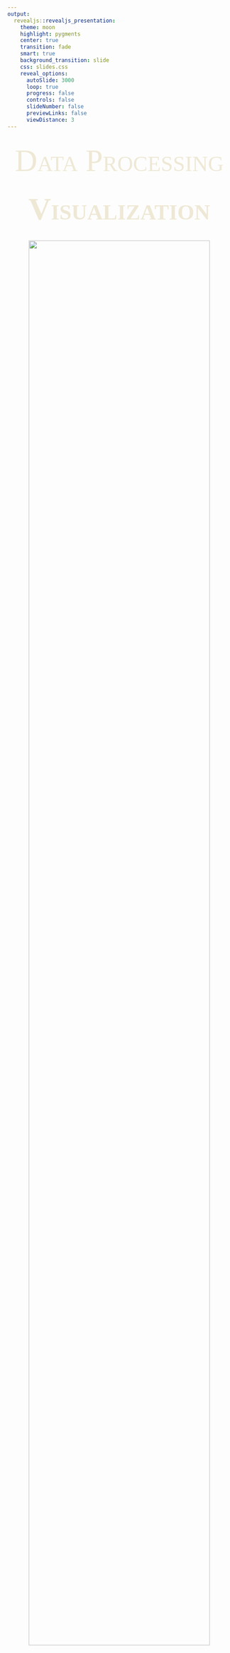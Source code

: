 ```yaml
---
output: 
  revealjs::revealjs_presentation:
    theme: moon
    highlight: pygments
    center: true
    transition: fade
    smart: true
    background_transition: slide
    css: slides.css
    reveal_options:
      autoSlide: 3000
      loop: true
      progress: false
      controls: false
      slideNumber: false
      previewLinks: false
      viewDistance: 3
---
```


## 

<div style="text-align:center; font-family:'OCR A'; font-variant:small-caps; font-size:500%; color:#eee8d5" width:2000>Data Processing</div>

## 

<div style="text-align:center; font-family:'OCR A'; font-weight: bold; font-variant:small-caps; font-size:500%; color:#eee8d5">Visualization</div>

## 

<div style="text-align:center; font-variant:small-caps; font-size:100%; color:#eee8d5"><img src="../../img/Rlogo.svg" style="display:block; margin: 0 auto; width:90%"></div>

## 

<div style="text-align:center; font-family:'Cooper Black'; font-variant:small-caps; font-size:150%; color:#eee8d5">Starring<br><br>Michael Clark <span font-size:50%; color:red">....................</span> R Junkie</div>


## 

<div style="text-align:justify-all; font-family:'Cooper Black'; font-variant:small-caps; font-size:75%; color:#eee8d5">With<br><br>Allie Sheedy<span font-size:50%; color:red">....................</span> as Allison Reynolds<br>
Andrew McCarthy <span font-size:50%; color:red">....................</span> as Clay Easton<br>
Anthony Michael Hall <span font-size:50%; color:red">....................</span> as Gary Wallace<br>
Billy Dee Williams <span font-size:50%; color:red">....................</span> as Sleestak<br>
Bruce Campbell <span font-size:50%; color:red">....................</span> as Ashley J. Williams<br>
Curtis Armstrong <span font-size:50%; color:red">....................</span> as Charles De Mar<br>
Demi Moore <span font-size:50%; color:red">....................</span> as Jules<br>
George Wendt <span font-size:50%; color:red">....................</span> as Norm<br>
Gordon Shumway <span font-size:50%; color:red">....................</span> as Alf<br>
Jan Michael Vincent <span font-size:50%; color:red">....................</span> as Airwolf Pilot<br>
Keanu Reeves <span font-size:50%; color:red">....................</span> as Ted Logan<br>
Michael J. Fox <span font-size:50%; color:red">....................</span> as Alex P. Keaton<br>
Nancy McKeon <span font-size:50%; color:red">....................</span> as Jo<br>
Philip Michael Thomas <span font-size:50%; color:red">....................</span> as Tubbs<br>
Richard Dean Anderson <span font-size:50%; color:red">....................</span> as Mac<br>
Tom Selleck <span font-size:50%; color:red">....................</span> as Thomas Sullivan Magnum IV<br>
Will Wheaton <span font-size:50%; color:red">....................</span> as Redshirt<br>
William Katt <span font-size:50%; color:red">....................</span> as The Greatest American Hero<br></div>


## 

<div style="text-align:center; font-family:'Cooper Black'; font-variant:small-caps; font-size:125%; color:#eee8d5">Special Guest Star<br><br>The A Team<br>as<br>Themselves</div>


## 

<div style="text-align:center; font-family:'Cooper Black'; font-variant:small-caps; font-size:200%; color:#eee8d5">Music by</div>


## 

<div style="text-align:center; font-family:'Cooper Black'; font-variant:small-caps; font-size:200%; color:#eee8d5">Tangerine Dream</div>


## 

<div style="text-align:center; font-family:'Cooper Black'; font-variant:small-caps; font-size:200%; color:#eee8d5">Produced by</div>

## 

<div style="text-align:center; font-variant:small-caps; font-size:200%; color:#eee8d5"><img src="../../img/CSCAR.png" style="display:block; width:100%; margin: 0 auto; "></div>

## 

<div style="text-align:center; font-family:'Cooper Black'; font-variant:small-caps; font-size:200%; color:#eee8d5">In association with</div>

## 

<div style="text-align:center;font-variant:small-caps; font-size:200%; color:#eee8d5"><img src="../../img/ARC.png" style="display:block; width:66%; margin: 0 auto; "></div>


##

<div style="text-align:center; font-family:'Cooper Black'; font-size:150%; color:#eee8d5">
Go to the following page for slides and exercises. <br>
m-clark.github.io/workshops <br>Data Processing <br> and <br> Visualization in R</div>